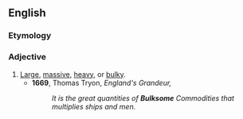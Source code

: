==English==

===Etymology===
{{suffix|bulk|some}}

===Adjective===
{{en-adj}}

# [[Large]], [[massive]], [[heavy]], or [[bulky]].
#* '''1669''', Thomas Tryon, ''England's Grandeur,''
#*: ''It is the great quantities of '''Bulksome''' Commodities that multiplies ships and men.''